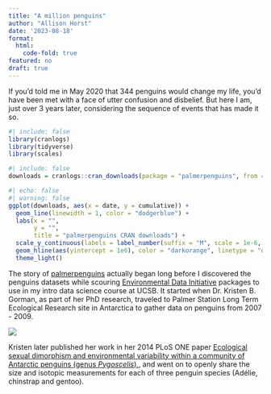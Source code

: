 ```yaml
---
title: "A million penguins"
author: "Allison Horst"
date: '2023-08-18'
format: 
  html:
    code-fold: true
featured: no
draft: true
---
```


If you’d told me in May 2020 that 344 penguins would change my life, you’d have been met with a face of utter confusion and disbelief. But here I am, just over 3 years later, considering the sequence of events that has made it so.

```r
#| include: false
library(cranlogs)
library(tidyverse)
library(scales)
```

```r
#| include: false
downloads = cranlogs::cran_downloads(package = "palmerpenguins", from = "2020-07-23", to = "2023-12-08") |> mutate(cumulative = cumsum(count))
```

```r
#| echo: false
#| warning: false
ggplot(downloads, aes(x = date, y = cumulative)) +
  geom_line(linewidth = 1, color = "dodgerblue") +
  labs(x = "",
       y = "",
       title = "palmerpenguins CRAN downloads") + 
  scale_y_continuous(labels = label_number(suffix = "M", scale = 1e-6, big.mark = ","), limits = c(0, 1.2e6), breaks = c(0, 0.25e6, 0.5e6, 0.75e6, 1e6), expand = c(0,0)) +
  geom_hline(aes(yintercept = 1e6), color = "darkorange", linetype = "dashed" ) +
  theme_light()

```

The story of [palmerpenguins](https://allisonhorst.github.io/palmerpenguins/) actually began long before I discovered the penguins datasets while scouring [Environmental Data Initiative](https://edirepository.org/) packages to use in my intro data science course at UCSB. It started when Dr. Kristen B. Gorman, as part of her PhD research, traveled to Palmer Station Long Term Ecological Research site in Antarctica to gather data on penguins from 2007 - 2009. 

![](kristen_gorman_penguins.png)

Kristen later published her work in her 2014 PLoS ONE paper [Ecological sexual dimorphism and environmental variability within a community of Antarctic penguins (genus *Pygoscelis*).](https://doi.org/10.1371/journal.pone.0090081), and went on to openly share the size and isotopic measurements for each of three penguin species (Adélie, chinstrap and gentoo). 

